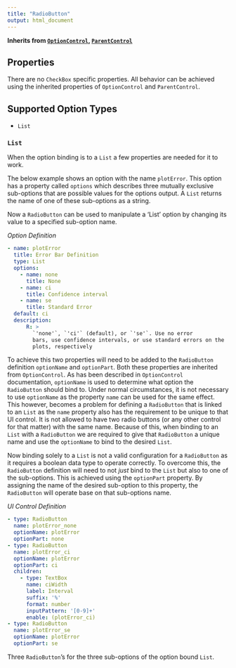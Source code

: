 ```yaml
---
title: "RadioButton"
output: html_document
---
```


**Inherits from [`OptionControl`](ui-optioncontrol.html), [`ParentControl`](ui-parentcontrol.html)**

## Properties

There are no `CheckBox` specific properties. All behavior can be achieved using the inherited properties of `OptionControl` and `ParentControl`.

## Supported Option Types

- `List`

### `List`

When the option binding is to a `List` a few properties are needed for it to work.

The below example shows an option with the name `plotError`. This option has a property called `options` which describes three mutually exclusive sub-options that are possible values for the options output. A `List` returns the name of one of these sub-options as a string.

Now a `RadioButton` can be used to manipulate a 'List' option by changing its value to a specified sub-option name.

*Option Definition*
```yaml
- name: plotError
  title: Error Bar Definition
  type: List
  options:
    - name: none
      title: None
    - name: ci
      title: Confidence interval
    - name: se
      title: Standard Error
  default: ci
  description:
      R: >
        `'none'`, `'ci'` (default), or `'se'`. Use no error
        bars, use confidence intervals, or use standard errors on the
        plots, respectively
```

To achieve this two properties will need to be added to the `RadioButton` definition `optionName` and `optionPart`. Both these properties are inherited from `OptionControl`. As has been described in `OptionControl` documentation, `optionName` is used to determine what option the `RadioButton` should bind to. Under normal circumstances, it is not necessary to use `optionName` as the property `name` can be used for the same effect. This however, becomes a problem for defining a `RadioButton` that is linked to an `List` as the `name` property also has the requirement to be unique to that UI control. It is not allowed to have two radio buttons (or any other control for that matter) with the same name. Because of this, when binding to an `List` with a `RadioButton` we are required to give that `RadioButton` a unique name and use the `optionName` to bind to the desired `List`.

Now binding solely to a `List` is not a valid configuration for a `RadioButton` as it requires a boolean data type to operate correctly. To overcome this, the `RadioButton` definition will need to not *just* bind to the `List` but also to one of the sub-options. This is achieved using the `optionPart` property. By assigning the name of the desired sub-option to this property, the `RadioButton` will operate base on that sub-options name.

*UI Control Definition*
```yaml
- type: RadioButton
  name: plotError_none
  optionName: plotError
  optionPart: none
- type: RadioButton
  name: plotError_ci
  optionName: plotError
  optionPart: ci
  children:
    - type: TextBox
      name: ciWidth
      label: Interval
      suffix: '%'
      format: number
      inputPattern: '[0-9]+'
      enable: (plotError_ci)
- type: RadioButton
  name: plotError_se
  optionName: plotError
  optionPart: se

```

Three `RadioButton`'s for the three sub-options of the option bound `List`.